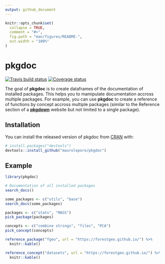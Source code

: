 ```yaml
---
output: github_document
---
```


<!-- README.md is generated from README.Rmd. Please edit that file -->

```r
knitr::opts_chunk$set(
  collapse = TRUE,
  comment = "#>",
  fig.path = "man/figures/README-",
  out.width = "100%"
)
```
# pkgdoc

[![Travis build status](https://travis-ci.org/maurolepore/pkgdoc.svg?branch=master)](https://travis-ci.org/maurolepore/pkgdoc)
[![Coverage status](https://coveralls.io/repos/github/maurolepore/pkgdoc/badge.svg)](https://coveralls.io/r/maurolepore/pkgdoc?branch=master)

The goal of __pkgdoc__ is to create dataframes of the documentation of installed packages. This helps you to mamipulate documentation accross multiple packages. For example, you can use __pkgdoc__ to create a reference of functions by concept accross multiple packages (similar to the Reference section of a [__pkgdown__](https://pkgdown.r-lib.org/) website but not limited to a single package).

## Installation

You can install the released version of pkgdoc from [CRAN](https://CRAN.R-project.org) with:

``` r
# install.packages("devtools")
devtools::install_github("maurolepore/pkgdoc")
```

## Example

```r
library(pkgdoc)
```

```r
# Documentation of all installed packages
search_docs()

some_packages <- c("utils", "base")
search_docs(some_packages)
```

```r
packages <- c("stats", "MASS")
pick_package(packages)

concepts <- c("combine strings", "files", "PCA")
pick_concept(concepts)
```

```r
reference_package("fgeo", url = "https://forestgeo.github.io/") %>% 
  knitr::kable()

reference_concept("datasets", url = "https://forestgeo.github.io/") %>% 
  knitr::kable()
```

